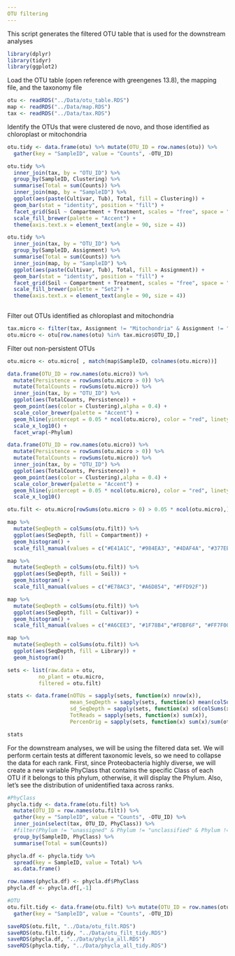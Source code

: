 ```yaml
---
OTU filtering
---
```


This script generates the filtered OTU table that is used for the downstream analyses

```r
library(dplyr)
library(tidyr)
library(ggplot2)
```

Load the OTU table (open reference with greengenes 13.8), the mapping file, and the taxonomy file

```r
otu <- readRDS("../Data/otu_table.RDS")
map <- readRDS("../Data/map.RDS")
tax <- readRDS("../Data/tax.RDS")
```

Identify the OTUs that were clustered de novo, and those identified as chloroplast or mitochondria

```r
otu.tidy <- data.frame(otu) %>% mutate(OTU_ID = row.names(otu)) %>%
  gather(key = "SampleID", value = "Counts", -OTU_ID)

otu.tidy %>%
  inner_join(tax, by = "OTU_ID") %>%
  group_by(SampleID, Clustering) %>%
  summarise(Total = sum(Counts)) %>%
  inner_join(map, by = "SampleID") %>%
  ggplot(aes(paste(Cultivar, Tub), Total, fill = Clustering)) +
  geom_bar(stat = "identity", position = "fill") +
  facet_grid(Soil ~ Compartment + Treatment, scales = "free", space = "free") +
  scale_fill_brewer(palette = "Accent") +
  theme(axis.text.x = element_text(angle = 90, size = 4))

otu.tidy %>%
  inner_join(tax, by = "OTU_ID") %>%
  group_by(SampleID, Assignment) %>%
  summarise(Total = sum(Counts)) %>%
  inner_join(map, by = "SampleID") %>%
  ggplot(aes(paste(Cultivar, Tub), Total, fill = Assignment)) +
  geom_bar(stat = "identity", position = "fill") +
  facet_grid(Soil ~ Compartment + Treatment, scales = "free", space = "free") +
  scale_fill_brewer(palette = "Set2") +
  theme(axis.text.x = element_text(angle = 90, size = 4))
  
```

Filter out OTUs identified as chloroplast and mitochondria

```r
tax.micro <- filter(tax, Assignment != "Mitochondria" & Assignment != "Chloroplast")
otu.micro <- otu[row.names(otu) %in% tax.micro$OTU_ID,]
```

Filter out non-persistent OTUs
```r

otu.micro <- otu.micro[ , match(map$SampleID, colnames(otu.micro))]

data.frame(OTU_ID = row.names(otu.micro)) %>% 
  mutate(Persistence = rowSums(otu.micro > 0)) %>%
  mutate(TotalCounts = rowSums(otu.micro)) %>%
  inner_join(tax, by = "OTU_ID") %>%
  ggplot(aes(TotalCounts, Persistence)) +
  geom_point(aes(color = Clustering),alpha = 0.4) +
  scale_color_brewer(palette = "Accent") +
  geom_hline(yintercept = 0.05 * ncol(otu.micro), color = "red", linetype = 2) +
  scale_x_log10() +
  facet_wrap(~Phylum)

data.frame(OTU_ID = row.names(otu.micro)) %>% 
  mutate(Persistence = rowSums(otu.micro > 0)) %>%
  mutate(TotalCounts = rowSums(otu.micro)) %>%
  inner_join(tax, by = "OTU_ID") %>%
  ggplot(aes(TotalCounts, Persistence)) +
  geom_point(aes(color = Clustering),alpha = 0.4) +
  scale_color_brewer(palette = "Accent") +
  geom_hline(yintercept = 0.05 * ncol(otu.micro), color = "red", linetype = 2) +
  scale_x_log10()

```

```r
otu.filt <- otu.micro[rowSums(otu.micro > 0) > 0.05 * ncol(otu.micro),]

map %>%
  mutate(SeqDepth = colSums(otu.filt)) %>%
  ggplot(aes(SeqDepth, fill = Compartment)) +
  geom_histogram() +
  scale_fill_manual(values = c("#E41A1C", "#984EA3", "#4DAF4A", "#377EB8")) 

map %>%
  mutate(SeqDepth = colSums(otu.filt)) %>%
  ggplot(aes(SeqDepth, fill = Soil)) +
  geom_histogram() +
  scale_fill_manual(values = c("#E78AC3", "#A6D854", "#FFD92F"))

map %>%
  mutate(SeqDepth = colSums(otu.filt)) %>%
  ggplot(aes(SeqDepth, fill = Cultivar)) +
  geom_histogram() +
  scale_fill_manual(values = c("#A6CEE3", "#1F78B4","#FDBF6F", "#FF7F00"))

map %>%
  mutate(SeqDepth = colSums(otu.filt)) %>%
  ggplot(aes(SeqDepth, fill = Library)) +
  geom_histogram()
```


```r
sets <- list(raw.data = otu,
          no_plant = otu.micro,
          filtered = otu.filt)

stats <- data.frame(nOTUs = sapply(sets, function(x) nrow(x)),
                    mean_SeqDepth = sapply(sets, function(x) mean(colSums(x))),
                    sd_SeqDepth = sapply(sets, function(x) sd(colSums(x))),
                    TotReads = sapply(sets, function(x) sum(x)),
                    PercenOrig = sapply(sets, function(x) sum(x)/sum(otu)))

stats
```

For the downstream analyses, we will be using the filtered data set. We will perform certain tests at different taxonomic levels, so we need to collapse the data for each rank. First, since Proteobacteria highly diverse, we will create a new variable PhyClass that contains the specific Class of each OTU if it belongs to this phylum, otherwise, it will display the Phylum. Also, let's see the distribution of unidentified taxa across ranks.

```r
#PhyClass
phycla.tidy <- data.frame(otu.filt) %>%
  mutate(OTU_ID = row.names(otu.filt)) %>%
  gather(key = "SampleID", value = "Counts", -OTU_ID) %>%
  inner_join(select(tax, OTU_ID, PhyClass)) %>%
  #filter(Phylum != "unassigned" & Phylum != "unclassified" & Phylum != " unassigned" & Phylum != "unidentified") %>%
  group_by(SampleID, PhyClass) %>%
  summarise(Total = sum(Counts))

phycla.df <- phycla.tidy %>%
  spread(key = SampleID, value = Total) %>%
  as.data.frame()

row.names(phycla.df) <- phycla.df$PhyClass
phycla.df <- phycla.df[,-1]

#OTU
otu.filt.tidy <- data.frame(otu.filt) %>% mutate(OTU_ID = row.names(otu.filt)) %>%
  gather(key = "SampleID", value = "Counts", -OTU_ID)

```


```r
saveRDS(otu.filt, "../Data/otu_filt.RDS")
saveRDS(otu.filt.tidy, "../Data/otu_filt_tidy.RDS")
saveRDS(phycla.df, "../Data/phycla_all.RDS")
saveRDS(phycla.tidy, "../Data/phycla_all_tidy.RDS")
```

